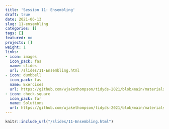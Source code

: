 ```yaml
---
title: 'Session 11: Ensembling'
draft: true
date: 2021-06-13
slug: 11-ensembling
categories: []
tags: []
featured: no
projects: []
weight: 1
links:
- icon: images
  icon_pack: fas
  name: slides
  url: /slides/11-Ensembling.html
- icon: dumbbell
  icon_pack: fas
  name: Exercises
  url: https://github.com/wjakethompson/tidyds-2021/blob/main/materials/exercises/11-ensembling.Rmd
- icon: check-square
  icon_pack: far
  name: Solutions
  url: https://github.com/wjakethompson/tidyds-2021/blob/main/materials/solutions/11-ensembling-solutions.Rmd
---
```


```r
knitr::include_url("/slides/11-Ensembling.html")
```
